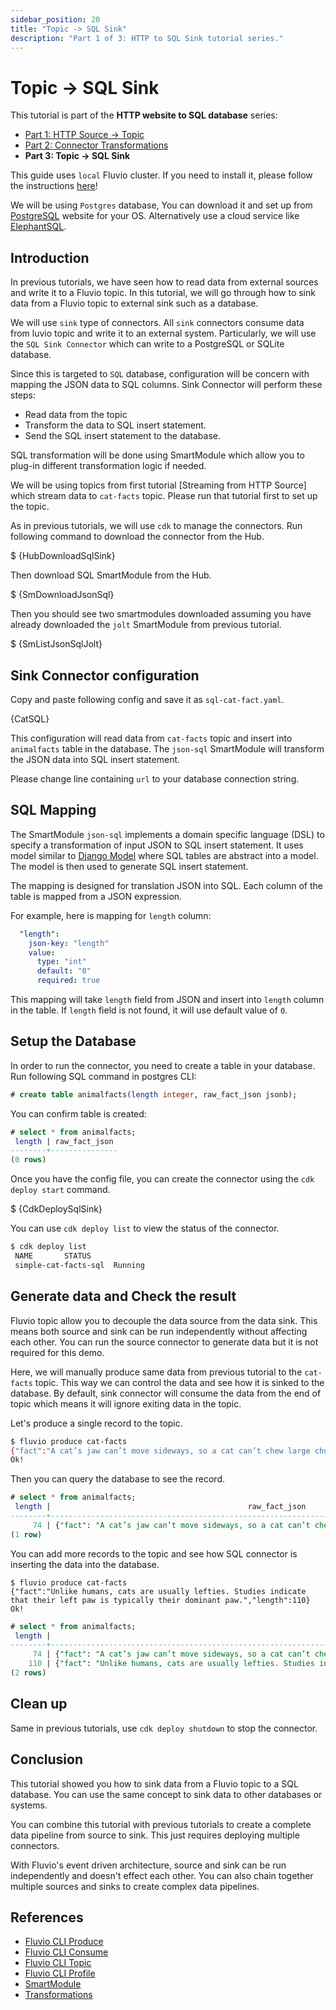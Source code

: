```yaml
---
sidebar_position: 20
title: "Topic -> SQL Sink"
description: "Part 1 of 3: HTTP to SQL Sink tutorial series."
---
```



# Topic -> SQL Sink

This tutorial is part of the **HTTP website to SQL database** series:
* [Part 1: HTTP Source -> Topic]
* [Part 2: Connector Transformations]
* **Part 3: Topic -> SQL Sink**

This guide uses `local` Fluvio cluster. If you need to install it, please follow the instructions [here][installation]!

We will be using `Postgres` database,  You can download it and set up from [PostgreSQL] website for your OS.   Alternatively use a cloud service like [ElephantSQL].


## Introduction

In previous tutorials, we have seen how to read data from external sources and write it to a Fluvio topic. In this tutorial, we will go through how to sink data from a Fluvio topic to external sink such as a database.

We will use `sink` type of connectors.  All `sink` connectors consume data from luvio topic and write it to an external system.  Particularly, we will use the `SQL Sink Connector` which can write to a PostgreSQL or SQLite database.  

Since this is targeted to `SQL` database, configuration will be concern with mapping the JSON data to SQL columns.  Sink Connector will perform these steps:

- Read data from the topic
- Transform the data to SQL insert statement.
- Send the SQL insert statement to the database.

SQL transformation will be done using SmartModule which allow you to plug-in different transformation logic if needed.

We will be using topics from first tutorial [Streaming from HTTP Source] which stream data to `cat-facts` topic.  Please run that tutorial first to set up the topic.  

As in previous tutorials, we will use `cdk` to manage the connectors.   Run following command to download the connector from the Hub.

<CodeBlock language="bash" copyBehavior="fl">$ {HubDownloadSqlSink}</CodeBlock>

Then download SQL SmartModule from the Hub.

<CodeBlock language="bash" copyBehavior="fl">$ {SmDownloadJsonSql}</CodeBlock>

Then you should see two smartmodules downloaded assuming you have already downloaded the `jolt` SmartModule from previous tutorial.

<CodeBlock language="bash" copyBehavior="fl">$ {SmListJsonSqlJolt}</CodeBlock>

## Sink Connector configuration

Copy and paste following config and save it as `sql-cat-fact.yaml`.

<CodeBlock language="yaml">{CatSQL}</CodeBlock>

This configuration will read data from `cat-facts` topic and insert into `animalfacts` table in the database.  The `json-sql` SmartModule will transform the JSON data into SQL insert statement.

Please change line containing `url` to your database connection string.

## SQL Mapping

The SmartModule `json-sql` implements a domain specific language (DSL) to specify a transformation of input JSON to SQL insert statement.  It uses model similar to [Django Model] where SQL tables are abstract into a model.  The model is then used to generate SQL insert statement.

The mapping is designed for translation JSON into SQL.  Each column of the table is mapped from a JSON expression. 

For example, here is mapping for `length` column:

```yaml
  "length":
    json-key: "length"
    value:
      type: "int"
      default: "0"
      required: true
```

This mapping will take `length` field from JSON and insert into `length` column in the table.  If `length` field is not found, it will use default value of `0`.

## Setup the Database

In order to run the connector, you need to create a table in your database.  Run following SQL command in postgres CLI:

```sql
# create table animalfacts(length integer, raw_fact_json jsonb);
```

You can confirm table is created: 

```sql
# select * from animalfacts;
 length | raw_fact_json 
--------+---------------
(0 rows)

```


Once you have the config file, you can create the connector using the `cdk deploy start` command.

<CodeBlock language="bash" copyBehavior="fl">$ {CdkDeploySqlSink}</CodeBlock>

You can use `cdk deploy list` to view the status of the connector.

```bash copy="fl"
$ cdk deploy list
 NAME       STATUS  
 simple-cat-facts-sql  Running 
```

## Generate data and Check the result

Fluvio topic allow you to decouple the data source from the data sink.  This means both source and sink can be run independently without affecting each other.
You can run the source connector to generate data but it is not required for this demo. 

Here, we will manually produce same data from previous tutorial to the `cat-facts` topic.  This way we can control the data and see how it is sinked to the database.
By default, sink connector will consume the data from the end of topic which means it will ignore exiting data in the topic.  

Let's produce a single record to the topic.

```bash copy="fl"
$ fluvio produce cat-facts
{"fact":"A cat’s jaw can’t move sideways, so a cat can’t chew large chunks of food.","length":74}
Ok!
```

Then you can query the database to see the record.

```sql
# select * from animalfacts;
 length |                                            raw_fact_json                                             
--------+------------------------------------------------------------------------------------------------------
     74 | {"fact": "A cat’s jaw can’t move sideways, so a cat can’t chew large chunks of food.", "length": 74}
(1 row)
```

You can add more records to the topic and see how SQL connector is inserting the data into the database.

```
$ fluvio produce cat-facts
{"fact":"Unlike humans, cats are usually lefties. Studies indicate that their left paw is typically their dominant paw.","length":110}
Ok!
```

```sql
# select * from animalfacts;
 length |                                                               raw_fact_json                                                               
--------+-------------------------------------------------------------------------------------------------------------------------------------------
     74 | {"fact": "A cat’s jaw can’t move sideways, so a cat can’t chew large chunks of food.", "length": 74}
    110 | {"fact": "Unlike humans, cats are usually lefties. Studies indicate that their left paw is typically their dominant paw.", "length": 110}
(2 rows)
```

## Clean up 

Same in previous tutorials, use `cdk deploy shutdown` to stop the connector.


## Conclusion

This tutorial showed you how to sink data from a Fluvio topic to a SQL database.  You can use the same concept to sink data to other databases or systems.  

You can combine this tutorial with previous tutorials to create a complete data pipeline from source to sink.  This just requires deploying multiple connectors.

With Fluvio's event driven architecture, source and sink can be run independently and doesn't effect each other.  You can also chain together multiple sources and sinks to create complex data pipelines.

## References

* [Fluvio CLI Produce]
* [Fluvio CLI Consume]
* [Fluvio CLI Topic]
* [Fluvio CLI Profile]
* [SmartModule]
* [Transformations]

[Part 1: HTTP Source -> Topic]: http-source.mdx
[Part 2: Connector Transformations]: connector-transformations.mdx
[Connector Overview]: connectors/overview.mdx
[Fluvio CLI Produce]: fluvio/cli/fluvio/produce.mdx
[Fluvio CLI Consume]: fluvio/cli/fluvio/consume.mdx
[Fluvio CLI Topic]: fluvio/cli/fluvio/topic.mdx
[Fluvio CLI Profile]: fluvio/cli/fluvio/profile.mdx
[SmartModule]: smartmodules/overview.mdx
[Transformations]: fluvio/concepts/transformations.mdx
[catfact.ninja]: https://catfact.ninja
[PostgreSQL]: https://www.postgresql.org/
[ElephantSQL]: https://www.elephantsql.com/
[Configuration]: connectors/configuration.mdx
[SmartModule Hub]: hub/smartmodules/index.md
[installation]: fluvio/quickstart.mdx#install-fluvio
[Django Model]: https://docs.djangoproject.com/en/5.0/topics/db/models/
